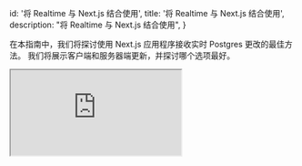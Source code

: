 
  id: '将 Realtime 与 Next.js 结合使用',
  title: '将 Realtime 与 Next.js 结合使用',
  description: "将 Realtime 与 Next.js 结合使用",
}

在本指南中，我们将探讨使用 Next.js 应用程序接收实时 Postgres 更改的最佳方法。
我们将展示客户端和服务器端更新，并探讨哪个选项最好。

<div className="video-container">
  <iframe
    src="https://www.youtube-nocookie.com/embed/YR-xP6PPXXA"
    frameBorder="1"
    allow="accelerometer; autoplay; clipboard-write; encrypted-media; gyroscope; picture-in-picture"
    allowFullScreen
  ></iframe>
</div>


